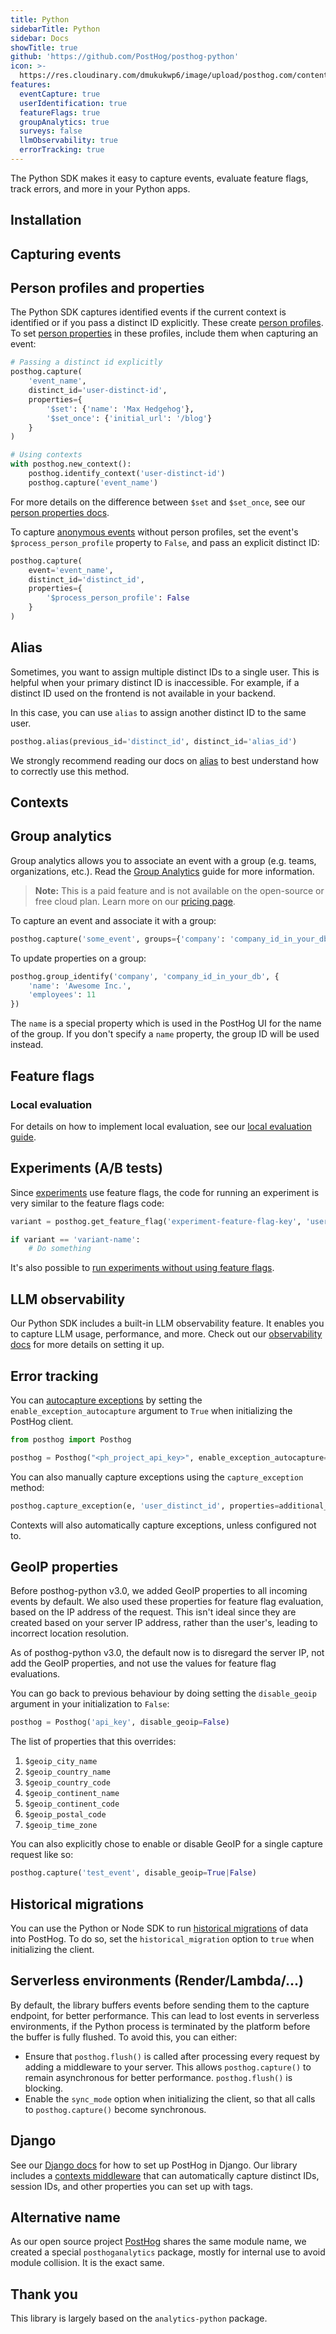 ```yaml
---
title: Python
sidebarTitle: Python
sidebar: Docs
showTitle: true
github: 'https://github.com/PostHog/posthog-python'
icon: >-
  https://res.cloudinary.com/dmukukwp6/image/upload/posthog.com/contents/images/docs/integrate/python.svg
features:
  eventCapture: true
  userIdentification: true
  featureFlags: true
  groupAnalytics: true
  surveys: false
  llmObservability: true
  errorTracking: true
---
```


The Python SDK makes it easy to capture events, evaluate feature flags, track errors, and more in your Python apps.

## Installation


<PythonInstall />

## Capturing events


<PythonSendEvents />

## Person profiles and properties

The Python SDK captures identified events if the current context is identified or if you pass a distinct ID explicitly. These create [person profiles](/docs/data/persons). To set [person properties](/docs/data/user-properties) in these profiles, include them when capturing an event:

```python
# Passing a distinct id explicitly
posthog.capture(
    'event_name',
    distinct_id='user-distinct-id',
    properties={
        '$set': {'name': 'Max Hedgehog'},
        '$set_once': {'initial_url': '/blog'}
    }
)

# Using contexts
with posthog.new_context():
    posthog.identify_context('user-distinct-id')
    posthog.capture('event_name')
```

For more details on the difference between `$set` and `$set_once`, see our [person properties docs](/docs/data/user-properties#what-is-the-difference-between-set-and-set_once).

To capture [anonymous events](/docs/data/anonymous-vs-identified-events) without person profiles, set the event's `$process_person_profile` property to `False`, and pass an explicit distinct ID:

```python
posthog.capture(
    event='event_name',
    distinct_id='distinct_id',
    properties={
        '$process_person_profile': False
    }
)
```

## Alias

Sometimes, you want to assign multiple distinct IDs to a single user. This is helpful when your primary distinct ID is inaccessible. For example, if a distinct ID used on the frontend is not available in your backend.

In this case, you can use `alias` to assign another distinct ID to the same user.

```python
posthog.alias(previous_id='distinct_id', distinct_id='alias_id')
```

We strongly recommend reading our docs on [alias](/docs/product-analytics/identify#alias-assigning-multiple-distinct-ids-to-the-same-user) to best understand how to correctly use this method.

## Contexts


<Contexts />

## Group analytics

Group analytics allows you to associate an event with a group (e.g. teams, organizations, etc.). Read the [Group Analytics](/docs/user-guides/group-analytics) guide for more information.

> **Note:** This is a paid feature and is not available on the open-source or free cloud plan. Learn more on our [pricing page](/pricing).

To capture an event and associate it with a group:

```python
posthog.capture('some_event', groups={'company': 'company_id_in_your_db'})
```

To update properties on a group:

```python
posthog.group_identify('company', 'company_id_in_your_db', {
    'name': 'Awesome Inc.',
    'employees': 11
})
```

The `name` is a special property which is used in the PostHog UI for the name of the group. If you don't specify a `name` property, the group ID will be used instead.

## Feature flags


<FeatureFlagsLibsIntro />


<PythonFeatureFlagsCode />

### Local evaluation


<LocalEvaluationIntro />

For details on how to implement local evaluation, see our [local evaluation guide](/docs/feature-flags/local-evaluation).

## Experiments (A/B tests)

Since [experiments](/docs/experiments/manual) use feature flags, the code for running an experiment is very similar to the feature flags code:

```python
variant = posthog.get_feature_flag('experiment-feature-flag-key', 'user_distinct_id')

if variant == 'variant-name':
    # Do something
```

It's also possible to [run experiments without using feature flags](/docs/experiments/running-experiments-without-feature-flags).

## LLM observability

Our Python SDK includes a built-in LLM observability feature. It enables you to capture LLM usage, performance, and more. Check out our [observability docs](/docs/ai-engineering/observability) for more details on setting it up.

## Error tracking

You can [autocapture exceptions](/docs/error-tracking/installation) by setting the `enable_exception_autocapture` argument to `True` when initializing the PostHog client.

```python
from posthog import Posthog

posthog = Posthog("<ph_project_api_key>", enable_exception_autocapture=True, ...)
```

You can also manually capture exceptions using the `capture_exception` method:

```python
posthog.capture_exception(e, 'user_distinct_id', properties=additional_properties)
```

Contexts will also automatically capture exceptions, unless configured not to.

## GeoIP properties

Before posthog-python v3.0, we added GeoIP properties to all incoming events by default. We also used these properties for feature flag evaluation, based on the IP address of the request. This isn't ideal since they are created based on your server IP address, rather than the user's, leading to incorrect location resolution.

As of posthog-python v3.0, the default now is to disregard the server IP, not add the GeoIP properties, and not use the values for feature flag evaluations.

You can go back to previous behaviour by doing setting the `disable_geoip` argument in your initialization to `False`:

```python
posthog = Posthog('api_key', disable_geoip=False)
```

The list of properties that this overrides:

1. `$geoip_city_name`
2. `$geoip_country_name`
3. `$geoip_country_code`
4. `$geoip_continent_name`
5. `$geoip_continent_code`
6. `$geoip_postal_code`
7. `$geoip_time_zone`

You can also explicitly chose to enable or disable GeoIP for a single capture request like so:

```python
posthog.capture('test_event', disable_geoip=True|False)
```

## Historical migrations

You can use the Python or Node SDK to run [historical migrations](/docs/migrate) of data into PostHog. To do so, set the `historical_migration` option to `true` when initializing the client.


<SDKMigration />

## Serverless environments (Render/Lambda/...)

By default, the library buffers events before sending them to the capture endpoint, for better performance. This can lead to lost events in serverless environments, if the Python process is terminated by the platform before the buffer is fully flushed. To avoid this, you can either:

- Ensure that `posthog.flush()` is called after processing every request by adding a middleware to your server. This allows `posthog.capture()` to remain asynchronous for better performance. `posthog.flush()` is blocking.
- Enable the `sync_mode` option when initializing the client, so that all calls to `posthog.capture()` become synchronous.

## Django

See our [Django docs](/docs/libraries/django) for how to set up PostHog in Django. Our library includes a [contexts middleware](/docs/libraries/django#django-contexts-middleware) that can automatically capture distinct IDs, session IDs, and other properties you can set up with tags.


## Alternative name

As our open source project [PostHog](https://github.com/PostHog/posthog) shares the same module name, we created a special `posthoganalytics` package, mostly for internal use to avoid module collision. It is the exact same.

## Thank you

This library is largely based on the `analytics-python` package.
